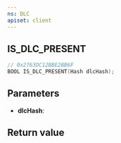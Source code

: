 ```yaml
---
ns: DLC
apiset: client
---
```

## IS_DLC_PRESENT

```c
// 0x2763DC12BBE2BB6F
BOOL IS_DLC_PRESENT(Hash dlcHash);
```


## Parameters
* **dlcHash**:

## Return value